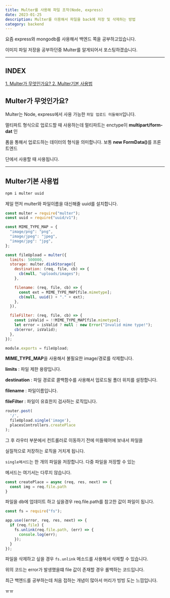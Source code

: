 ---
title: Multer를 사용해 파일 조작(Node, express)
date: 2023-01-25
description: Multer를 이용해서 파일을 back에 저장 및 삭제하는 방법
category: backend
---

요즘 express와 mongodb를 사용해서 백엔드 쪽을 공부하고있습니다.

이미지 파일 저장을 공부하던중 Multer를 알게되어서 포스팅하겠습니다.

---

<div class="mokcha">
  <div class="mokcha-container">
    <h2>INDEX</h2>
    <a href="#1" class="mokcha-container__list">
      1. Multer가 무엇인가요?
    </a>
    <a href="#2" class="mokcha-container__list">
      2. Multer기본 사용법
    </a>
  </div>
</div>

<h2 id="1" className={`dark:text-white text-center`}>
  Multer가 무엇인가요?
</h2>

Multer는 Node, express에서 사용 가능한 `파일 업로드 미들웨어`입니다.

멀티파트 형식으로 업로드할 때 사용하는데 멀티파트는 enctype이 <b>multipart/form-dat</b> 인

폼을 통해서 업로드하는 데이터의 형식을 의미합니다. 보통 <b>new FormData()</b>를 프론트엔드

단에서 사용할 때 사용됩니다.

---

<h2 id="2" className={`dark:text-white text-center`}>
  Multer기본 사용법
</h2>

```bash
npm i multer uuid
```

제일 먼저 multer와 파일이름을 대신해줄 uuid를 설치합니다.

```js:middleware/file-upload.js showLineNumbers
const multer = require("multer");
const uuid = require("uuid/v1");

const MIME_TYPE_MAP = {
  "image/png": "png",
  "image/jpeg": "jpeg",
  "image/jpg": "jpg",
};

const fileUpload = multer({
  limits: 500000,
  storage: multer.diskStorage({
    destination: (req, file, cb) => {
      cb(null, "uploads/images");
    },

    filename: (req, file, cb) => {
      const ext = MIME_TYPE_MAP[file.mimetype];
      cb(null, uuid() + "." + ext);
    },
  }),

  fileFilter: (req, file, cb) => {
    const isValid = !!MIME_TYPE_MAP[file.mimetype];
    let error = isValid ? null : new Error("Invalid mime type!");
    cb(error, isValid);
  },
});

module.exports = fileUpload;
```

<b>MIME_TYPE_MAP</b>을 사용해서 불필요한 image/경로를 삭제합니다.

<b>limits</b> : 파일 제한 용량입니다.

<b>destination</b> : 파일 경로로 콜백함수를 사용해서 업로드될 폴더 위치를 설정합니다.

<b>filename</b> : 파일이름입니다.

<b>fileFilter</b> : 파일이 유효한지 검사하는 로직입니다.

```js:router/place.js showLineNumbers
router.post(
  '/',
  fileUpload.single('image'),
  placesControllers.createPlace
);

```

그 후 라우터 부분에서 컨트롤러로 이동하기 전에 미들웨어에 보내서 파일을

실질적으로 저장하는 로직을 거치게 됩니다.

`single메서드`는 한 개의 파일을 저장합니다. 다중 파일을 저장할 수 있는

메서드는 여기서는 다루지 않습니다.

```js:controller/splacesControllers.js showLineNumbers
const createPlace = async (req, res, next) => {
  const img = req.file.path
}
```

파일을 db에 업데이트 하고 싶을경우 req.file.path를 참고한 값이 파일이 됩니다.

```js:app.js showLineNumbers
const fs = require("fs");

app.use((error, req, res, next) => {
  if (req.file) {
    fs.unlink(req.file.path, (err) => {
      console.log(err);
    });
  }
});
```

파일을 삭제하고 싶을 경우 `fs.unlink` 메소드를 사용해서 삭제할 수 있습니다.

위의 코드는 error가 발생했을떄 file 값이 존재할 경우 롤백하는 코드입니다.

최근 백엔드를 공부하는데 처음 접하는 개념이 많아서 머리가 빙빙 도는 느낌입니다.

ㅠㅠ
